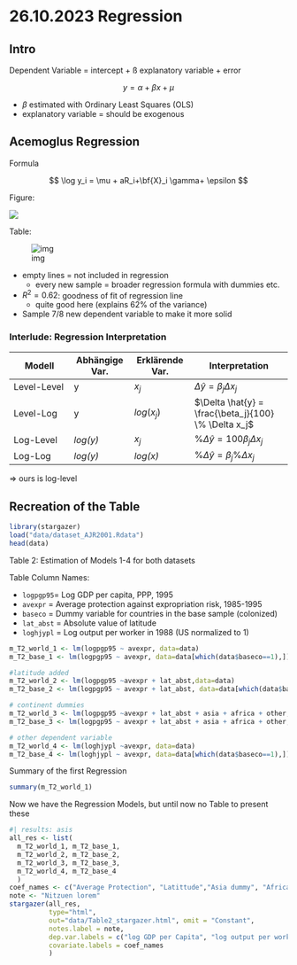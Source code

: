 # 26.10.2023 Regression

## Intro

Dependent Variable = intercept + ß explanatory variable + error

$$
y = \alpha + \beta x + \mu
$$

-   $\beta$ estimated with Ordinary Least Squares (OLS)
-   explanatory variable = should be exogenous

## Acemoglus Regression

Formula

$$
\log y_i = \mu + aR_i+\bf{X}_i \gamma+ \epsilon
$$

Figure:

![](images/2023-10-26_10-48-50.jpg)

Table:

![img](images/2023-10-26_10-55-06.jpg)

-   empty lines = not included in regression
    -   every new sample = broader regression formula with dummies etc.
-   $R^2 = 0.62$: goodness of fit of regression line
    -   quite good here (explains 62% of the variance)
-   Sample 7/8 new dependent variable to make it more solid

### Interlude: Regression Interpretation

| Modell      | Abhängige Var. | Erklärende Var. | Interpretation                                       |
|----------------|----------------|----------------|-------------------------|
| Level-Level | y              | $x_j$           | $\Delta \hat{y} = \beta_j \Delta x_j$                |
| Level-Log   | y              | $log(x_j)$      | $\Delta \hat{y} = \frac{\beta_j}{100} \% \Delta x_j$ |
| Log-Level   | *log(y)*       | $x_j$           | $\% \Delta \hat{y} = 100 \beta_j \Delta x_j$         |
| Log-Log     | *log(y)*       | *log(x)*        | $\% \Delta \hat{y} = \beta_j \% \Delta x_j$          |

=\> ours is log-level

## Recreation of the Table

```r
library(stargazer)
load("data/dataset_AJR2001.Rdata")
head(data)
```

Table 2: Estimation of Models 1-4 for both datasets

Table Column Names:

-   `logpgp95`= Log GDP per capita, PPP, 1995
-   `avexpr` = Average protection against expropriation risk, 1985-1995
-   `baseco` = Dummy variable for countries in the base sample (colonized)
-   `lat_abst` = Absolute value of latitude
-   `loghjypl` = Log output per worker in 1988 (US normalized to 1)

```r
m_T2_world_1 <- lm(logpgp95 ~ avexpr, data=data)
m_T2_base_1 <- lm(logpgp95 ~ avexpr, data=data[which(data$baseco==1),])

#latitude added
m_T2_world_2 <- lm(logpgp95 ~avexpr + lat_abst,data=data)
m_T2_base_2 <- lm(logpgp95 ~ avexpr + lat_abst, data=data[which(data$baseco==1),])

# continent dummies
m_T2_world_3 <- lm(logpgp95 ~avexpr + lat_abst + asia + africa + other,data=data)
m_T2_base_3 <- lm(logpgp95 ~ avexpr + lat_abst + asia + africa + other, data=data[which(data$baseco==1),])

# other dependent variable
m_T2_world_4 <- lm(loghjypl ~avexpr, data=data)
m_T2_base_4 <- lm(loghjypl ~ avexpr, data=data[which(data$baseco==1),])
```

Summary of the first Regression

```r
summary(m_T2_world_1)
```


Now we have the Regression Models, but until now no Table to present these

```r
#| results: asis
all_res <- list(
  m_T2_world_1, m_T2_base_1,
  m_T2_world_2, m_T2_base_2,
  m_T2_world_3, m_T2_base_3,
  m_T2_world_4, m_T2_base_4
  )
coef_names <- c("Average Protection", "Latittude","Asia dummy", "Africa dummy", "Other")
note <- "Nitzuen lorem"
stargazer(all_res, 
          type="html", 
          out="data/Table2_stargazer.html", omit = "Constant",
          notes.label = note,
          dep.var.labels = c("log GDP per Capita", "log output per worker"),
          covariate.labels = coef_names
          )
```

